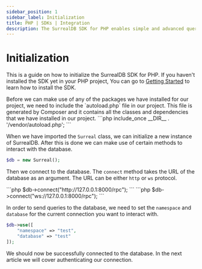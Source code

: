 ```yaml
---
sidebar_position: 1
sidebar_label: Initialization 
title: PHP | SDKs | Integration
description: The SurrealDB SDK for PHP enables simple and advanced querying of a remote or embedded database.
---
```



# Initialization

This is a guide on how to initialize the SurrealDB SDK for PHP. If you haven't installed the SDK yet in your PHP project, You can go to [Getting Started](/docs/sdk/php/setup) to learn how to install the SDK.

<Tabs groupId="php-include-or-use">
	<TabItem value="composer" label="Composer" default>
		Before we can make use of any of the packages we have installed for our project, we need to include the `autoload.php` file in our project. 
		This file is generated by Composer and it contains all the classes and dependencies that we have installed in our project.
		```php
		include_once __DIR__ . '/vendor/autoload.php';
		```
	</TabItem>
</Tabs>

When we have imported the `Surreal` class, we can initialize a new instance of SurrealDB.
After this is done we can make use of certain methods to interact with the database.

```php
$db = new Surreal();
```

Then we connect to the database. The `connect` method takes the URL of 
the database as an argument. The URL can be either `http` or `ws` protocol.

<Tabs groupId="php-protocol">
  <TabItem value="http" label="HTTP" default>
		```php
		$db->connect("http://127.0.0.1:8000/rpc");
		```
	</TabItem>
	<TabItem value="ws" label="WebSocket">
		```php
		$db->connect("ws://127.0.0.1:8000/rpc");
		```
	</TabItem>
</Tabs>

In order to send queries to the database,
we need to set the `namespace` and `database` for the current connection you want 
to interact with.

```php
$db->use([
	"namespace" => "test",
	"database" => "test"
]);
```

We should now be successfully connected to the database. In the next article we will cover authenticating our connection.